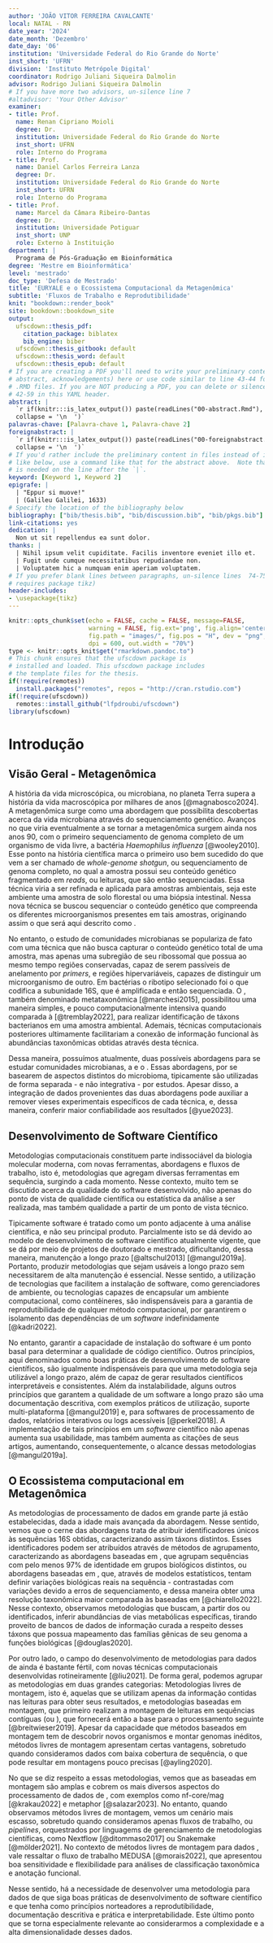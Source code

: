 ```yaml
---
author: 'JOÃO VITOR FERREIRA CAVALCANTE'
local: NATAL - RN
date_year: '2024'
date_month: 'Dezembro'
date_day: '06'
institution: 'Universidade Federal do Rio Grande do Norte'
inst_short: 'UFRN'
division: 'Instituto Metrópole Digital'
coordinator: Rodrigo Juliani Siqueira Dalmolin
advisor: Rodrigo Juliani Siqueira Dalmolin
# If you have more two advisors, un-silence line 7
#altadvisor: 'Your Other Advisor'
examiner:
- title: Prof.
  name: Renan Cipriano Moioli
  degree: Dr.
  institution: Universidade Federal do Rio Grande do Norte
  inst_short: UFRN
  role: Interno do Programa
- title: Prof.
  name: Daniel Carlos Ferreira Lanza
  degree: Dr.
  institution: Universidade Federal do Rio Grande do Norte
  inst_short: UFRN
  role: Interno do Programa
- title: Prof.
  name: Marcel da Câmara Ribeiro-Dantas
  degree: Dr.
  institution: Universidade Potiguar
  inst_short: UNP
  role: Externo à Instituição
department: |
  Programa de Pós-Graduação em Bioinformática
degree: 'Mestre em Bioinformática'
level: 'mestrado'
doc_type: 'Defesa de Mestrado'
title: 'EURYALE e o Ecossistema Computacional da Metagenômica'
subtitle: 'Fluxos de Trabalho e Reprodutibilidade'
knit: "bookdown::render_book"
site: bookdown::bookdown_site
output: 
  ufscdown::thesis_pdf:
    citation_package: biblatex
    bib_engine: biber
  ufscdown::thesis_gitbook: default
  ufscdown::thesis_word: default
  ufscdown::thesis_epub: default
# If you are creating a PDF you'll need to write your preliminary content (e.g., 
# abstract, acknowledgements) here or use code similar to line 43-44 for the 
# .RMD files. If you are NOT producing a PDF, you can delete or silence lines 
# 42-59 in this YAML header.
abstract: |
  `r if(knitr:::is_latex_output()) paste(readLines("00-abstract.Rmd"), 
  collapse = '\n  ')`
palavras-chave: [Palavra-chave 1, Palavra-chave 2]
foreignabstract: |
  `r if(knitr:::is_latex_output()) paste(readLines("00-foreignabstract.Rmd"), 
  collapse = '\n  ')`
# If you'd rather include the preliminary content in files instead of inline
# like below, use a command like that for the abstract above.  Note that a tab 
# is needed on the line after the `|`.
keyword: [Keyword 1, Keyword 2]
epigrafe: |
  | "Eppur si muove!"  
  | (Galileu Galilei, 1633)
# Specify the location of the bibliography below
bibliography: ["bib/thesis.bib", "bib/discussion.bib", "bib/pkgs.bib"]
link-citations: yes
dedication: |
  Non ut sit repellendus ea sunt dolor.
thanks: |
  | Nihil ipsum velit cupiditate. Facilis inventore eveniet illo et.
  | Fugit unde cumque necessitatibus repudiandae non.
  | Voluptatem hic a numquam enim aperiam voluptatem. 
# If you prefer blank lines between paragraphs, un-silence lines  74-75 (this 
# requires package tikz)
header-includes:
- \usepackage{tikz}
---
```


```r
knitr::opts_chunk$set(echo = FALSE, cache = FALSE, message=FALSE, 
                      warning = FALSE, fig.ext='png', fig.align='center', 
                      fig.path = "images/", fig.pos = "H", dev = "png", 
                      dpi = 600, out.width = "70%")
type <- knitr::opts_knit$get("rmarkdown.pandoc.to")
# This chunk ensures that the ufscdown package is
# installed and loaded. This ufscdown package includes
# the template files for the thesis.
if(!require(remotes))
  install.packages("remotes", repos = "http://cran.rstudio.com")
if(!require(ufscdown))
  remotes::install_github("lfpdroubi/ufscdown")
library(ufscdown)
```

# Introdução {#intro}

## Visão Geral - Metagenômica

A história da vida microscópica, ou microbiana, no planeta Terra supera a história da vida macroscópica por milhares de anos [@magnabosco2024]. A metagenômica surge como uma abordagem que possibilita descobertas acerca da vida microbiana através do sequenciamento genético. Avanços no que viria eventualmente a se tornar a metagenômica surgem ainda nos anos 90, com o primeiro sequenciamento de genoma completo de um organismo de vida livre, a bactéria *Haemophilus influenza* [@wooley2010]. Esse ponto na história científica marca o primeiro uso bem sucedido do que vem a ser chamado de *whole-genome shotgun*, ou sequenciamento de genoma completo, no qual a amostra possui seu conteúdo genético fragmentado em *reads*, ou leituras, que são então sequenciadas. Essa técnica viria a ser refinada e aplicada para amostras ambientais, seja este ambiente uma amostra de solo florestal ou uma biópsia intestinal. Nessa nova técnica se buscou sequenciar o conteúdo genético que compreenda os diferentes microorganismos presentes em tais amostras, originando assim o que será aqui descrito como \gls{MS}.

No entanto, o estudo de comunidades microbianas se populariza de fato com uma técnica que não busca capturar o conteúdo genético total de uma amostra, mas apenas uma subregião de seu \gls{DNA} ribossomal que possua ao mesmo tempo regiões conservadas, capaz de serem passíveis de anelamento por *primers*, e regiões hipervariáveis, capazes de distinguir um microorganismo de outro. Em bactérias o ribotipo selecionado foi o \gls{DNA} que codifica a subunidade 16S, que é amplificada e então sequenciada. O \gls{16S}, também denominado metataxonômica [@marchesi2015], possibilitou uma maneira simples, e pouco computacionalmente intensiva quando comparada à \gls{MS} [@tremblay2022], para realizar identificação de táxons bacterianos em uma amostra ambiental. Ademais, técnicas computacionais posteriores ultimamente facilitariam a conexão de informação funcional às abundâncias taxonômicas obtidas através desta técnica.

Dessa maneira, possuímos atualmente, duas possíveis abordagens para se estudar comunidades microbianas, a \gls{MS} e o \gls{16S}. Essas abordagens, por se basearem de aspectos distintos do microbioma, tipicamente são utilizadas de forma separada - e não integrativa - por estudos. Apesar disso, a integração de dados provenientes das duas abordagens pode auxiliar a remover vieses experimentais específicos de cada técnica, e, dessa maneira, conferir maior confiabilidade aos resultados [@yue2023].

## Desenvolvimento de Software Científico

Metodologias computacionais constituem parte indissociável da biologia molecular moderna, com novas ferramentas, abordagens e fluxos de trabalho, isto é, metodologias que agregam diversas ferramentas em sequência, surgindo a cada momento. Nesse contexto, muito tem se discutido acerca da qualidade do software desenvolvido, não apenas do ponto de vista de qualidade científica ou estatística da análise a ser realizada, mas também qualidade a partir de um ponto de vista técnico.

Tipicamente software é tratado como um ponto adjacente à uma análise científica, e não seu principal produto. Parcialmente isto se dá devido ao modelo de desenvolvimento de software científico atualmente vigente, que se dá por meio de projetos de doutorado e mestrado, dificultando, dessa maneira, manutenção a longo prazo [@altschul2013] [@mangul2019a]. Portanto, produzir metodologias que sejam usáveis a longo prazo sem necessitarem de alta manutenção é essencial. Nesse sentido, a utilização de tecnologias que facilitem a instalação de software, como gerenciadores de ambiente, ou tecnologias capazes de encapsular um ambiente computacional, como contêineres, são indispensáveis para a garantia de reprodutibilidade de qualquer método computacional, por garantirem o isolamento das dependências de um *software* indefinidamente [@kadri2022].

No entanto, garantir a capacidade de instalação do software é um ponto basal para determinar a qualidade de código científico. Outros princípios, aqui denominados como boas práticas de desenvolvimento de software científicos, são igualmente indispensáveis para que uma metodologia seja utilizável a longo prazo, além de capaz de gerar resultados científicos interpretáveis e consistentes. Além da instalabilidade, alguns outros princípios que garantem a qualidade de um software a longo prazo são uma documentação descritiva, com exemplos práticos de utilização, suporte multi-plataforma [@mangul2019] e, para softwares de processamento de dados, relatórios interativos ou logs acessíveis [@perkel2018]. A implementação de tais princípios em um *software* científico não apenas aumenta sua usabilidade, mas também aumenta as citações de seus artigos, aumentando, consequentemente, o alcance dessas metodologias [@mangul2019a].

## O Ecossistema computacional em Metagenômica

As metodologias de processamento de dados \gls{16S} em grande parte já estão estabelecidas, dada a idade mais avançada da abordagem. Nesse sentido, vemos que o cerne das abordagens trata de atribuir identificadores únicos às sequências 16S obtidas, caracterizando assim táxons distintos. Esses identificadores podem ser atribuídos através de métodos de agrupamento, caracterizando as abordagens baseadas em \gls{OTU}, que agrupam sequências com pelo menos 97% de identidade em grupos biológicos distintos, ou abordagens baseadas em \gls{ASV}, que, através de modelos estatísticos, tentam definir variações biológicas reais na sequência - contrastadas com variações devido a erros de sequenciamento, e dessa maneira obter uma resolução taxonômica maior comparada às baseadas em \gls{OTU} [@chiarello2022]. Nesse contexto, observamos metodologias que buscam, a partir dos \gls{OTU} ou \gls{ASV} identificados, inferir abundâncias de vias metabólicas específicas, tirando proveito de bancos de dados de informação curada a respeito desses táxons que possua mapeamento das famílias gênicas de seu genoma a funções biológicas [@douglas2020].

Por outro lado, o campo do desenvolvimento de metodologias para dados de \gls{MS} ainda é bastante fértil, com novas técnicas computacionais desenvolvidas rotineiramente [@liu2021]. De forma geral, podemos agrupar as metodologias em duas grandes categorias: Metodologias livres de montagem, isto é, aquelas que se utilizam apenas da informação contidas nas leituras para obter seus resultados, e metodologias baseadas em montagem, que primeiro realizam a montagem de leituras em sequências contíguas (ou \textit{contigs}), que fornecerá então a base para o processamento seguinte [@breitwieser2019]. Apesar da capacidade que métodos baseados em montagem tem de descobrir novos organismos e montar genomas inéditos, métodos livres de montagem apresentam certas vantagens, sobretudo quando consideramos dados com baixa cobertura de sequência, o que pode resultar em montagens pouco precisas [@ayling2020].

No que se diz respeito a essas metodologias, vemos que as baseadas em montagem são amplas e cobrem os mais diversos aspectos do processamento de dados de \gls{MS}, com exemplos como nf-core/mag [@krakau2022] e metaphor [@salazar2023]. No entanto, quando observamos métodos livres de montagem, vemos um cenário mais escasso, sobretudo quando consideramos apenas fluxos de trabalho, ou *pipelines*, orquestrados por linguagems de gerenciamento de metodologias científicas, como Nextflow [@ditommaso2017] ou Snakemake [@mölder2021]. No contexto de métodos livres de montagem para dados \gls{MS}, vale ressaltar o fluxo de trabalho MEDUSA [@morais2022], que apresentou boa sensitividade e flexibilidade para análises de classificação taxonômica e anotação funcional.

Nesse sentido, há a necessidade de desenvolver uma metodologia para dados de \gls{MS} que siga boas práticas de desenvolvimento de software científico e que tenha como princípios norteadores a reprodutibilidade, documentação descritiva e prática e interpretabilidade. Este último ponto que se torna especialmente relevante ao considerarmos a complexidade e a alta dimensionalidade desses dados.
